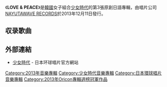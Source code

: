 {{Infobox Album
| Name = LOVE & PEACE
| Cover = 
| Artist = [[少女時代|少女時代]]
| Type = 專輯
| Released = {{JPN}} 2013年12月11日
| Recorded = 2013年
| Genre = [[J-POP|J-POP]]
| Length = 
| Label = [[環球唱片|環球唱片]]
| Producer = 
| Certification  = 
| Chart position = 
| Reviews = 
| Last album            = [[Girls'_Generation_(日本专辑)|GIRLS' GENERATION]]<br />（2011年）
| This album            = [[GIRLS'_GENERATION_Ⅱ_～Girls_&_Peace～|GIRLS' GENERATION Ⅱ ～Girls & Peace～]]<br />（2012年）
| Next album            = '''LOVE & PEACE'''<br />（2013年） 
{{Singles
 | Name          = '''LOVE & PEACE'''
 | Type          = 錄音室專輯
 | Single 1      = [[LOVE&GIRLS|LOVE & GIRLS]]
 | Single 1 date = 2013年6月19日
 | Single 2      = [[GALAXY_SUPERNOVA|GALAXY SUPERNOVA]]
 | Single 2 date = 2013年9月18日
 | Single 3      = My oh My
 | Single 3 date = 2013年11月5日
}}}}

《'''LOVE & PEACE'''》是[[韓國|韓國]]女子組合[[少女時代|少女時代]]的第3張原創日語專輯，由唱片公司[[環球唱片|NAYUTAWAVE RECORDS]]於2013年12月11日發行。

== 収录歌曲 ==
{{Track listing
| headline        = CD
| extra_column    = 备注
| title1          = Gossip Girls
| lyrics1         = KENN KATO
| music1          = KANATA OKAJIMA ・ANDREAS OBERG ・MARIA MARCUS
| extra1          = 
| length1         = 3:16
| title2          = motorcycle
| lyrics2         = AKIRA
| music2          = MARIA MARCUS ・ANDREAS OBERG
| extra2          = 
| length2         = 3:31
| title3          = FLYERS
| lyrics3         = HIDENORI TANAKA
| music3          = STEVEN LEE ・SEBASTIAN THOTT ・DIDRIK THOTT
| length3         = 4:04
| title4          = [[GALAXY_SUPERNOVA|GALAXY SUPERNOVA]]　
| lyrics4         = FREDERIK TAO NORDSOE SCHJOLDAN ・FRIDOLIN NORDSOE SCHJOLDAN ・MARTIN HOBERG HEDEGAARD ・KAMIKAORU
| music4          = FREDERIK TAO NORDSOE SCHJOLDAN ・FRIDOLIN NORDSOE SCHJOLDAN ・MARTIN HOBERG HEDEGAARD ・KAMIKAORU
| extra4            = 日文8th单曲
| length4         =  3:10
| title5          = LOVE & GIRLS　
| lyrics5         = KAMIKAORU
| music5          = Erik Lidbom ・Anne Judith Wik ・Ronny Vidar Svendsen
| extra5          = 日文7th单曲
| length5         = 3:06
| title6          = BEEP BEEP　
| lyrics6         = Jeff Miyahara ・Anne Judith Wik ・Ronny Svendsen ・Nermin Harambasic ・Robin Jensen ・Junji Ishiwatari
| music6          = Jeff Miyahara ・Anne Judith Wik ・Ronny Svendsen ・Nermin Harambasic ・Robin Jensen ・Junji Ishiwatari
| extra6          = 日文6th单曲B面曲
| length6         = 3:21
| title7          = My oh My
| lyrics7         = KAMIKAORU ・Erik Lewander ・Ylva Dimberg ・Louis Schoorl
| music7          = KAMIKAORU ・Erik Lewander ・Ylva Dimberg ・Louis Schoorl
| extra7          = 日文9th单曲
| length7         = 3:11
| title8          = LIPS
| lyrics8         = JUNJI ISHIWATARI
| music8          = DANIEL OBI KLEIN・CHARLIE TAFT
| extra8          = 
| length8         = 3:48
| title9          = DO THE CATWALK　
| lyrics9         = JUNJI ISHIWATARI
| music9          = KANATA OKAJIMA ・ANDREAS OBERG ・MARIA MARCUS
| extra9          =  日文8th单曲B面曲
| length9         =  4:01
| title10          = Karma Butterfly
| lyrics10         = KAMIKAORU
| music10          = CHRISTIAN VINTEN ・GRACE TITHER
| extra10          = 
| length10         = 3:13
| title11          = リンガ・フランカ
| lyrics11         = Hidenori Tanaka ・agehasprings
| music11          = Andreas Oberg ・Jon Hallgren ・Ylva Dimberg
| extra11          = 日文7th单曲B面曲
| length11         = 3:07
| title12          = Everyday Love
| lyrics12         = SARA SAKURAI
| music12          = TOM DIEKMEIER ・TIM HAWES ・OBI MHONDERA ・KATERINA BRAMLEY
| length12         = 3:31
}}

== 外部連結 ==
* {{ja}}[http://www.universal-music.co.jp/girlsgeneration/ 少女時代] {{Wayback|url=http://www.universal-music.co.jp/girlsgeneration/ |date=20161023081315 }} - 日本环球唱片官方網站

{{少女時代}}
{{Oricon專輯週榜冠軍 (2013年)|2013年12月23日}}

[[Category:2013年音樂專輯|Category:2013年音樂專輯]]
[[Category:少女時代音樂專輯|Category:少女時代音樂專輯]]
[[Category:日本環球唱片音樂專輯|Category:日本環球唱片音樂專輯]]
[[Category:2013年Oricon專輯週榜冠軍作品|Category:2013年Oricon專輯週榜冠軍作品]]